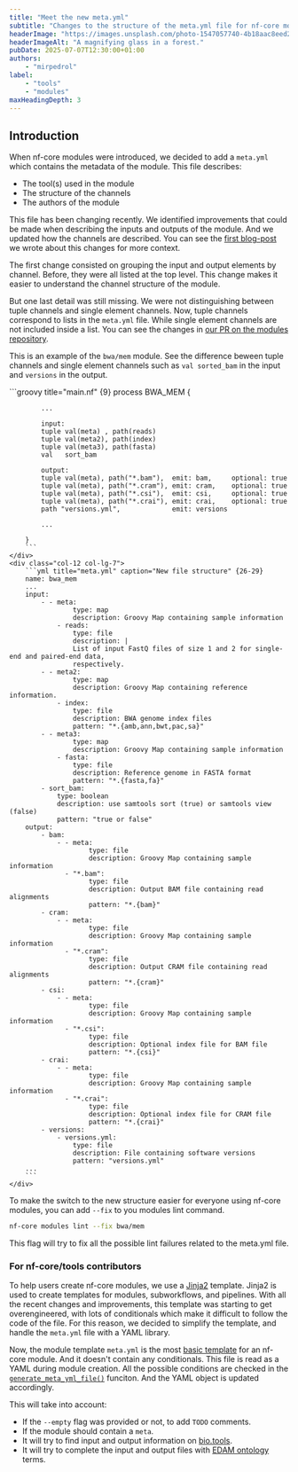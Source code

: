 ```yaml
---
title: "Meet the new meta.yml"
subtitle: "Changes to the structure of the meta.yml file for nf-core modules"
headerImage: "https://images.unsplash.com/photo-1547057740-4b18aac8eed2"
headerImageAlt: "A magnifying glass in a forest."
pubDate: 2025-07-07T12:30:00+01:00
authors:
    - "mirpedrol"
label:
    - "tools"
    - "modules"
maxHeadingDepth: 3
---
```


## Introduction

When nf-core modules were introduced, we decided to add a `meta.yml` which contains the metadata of the module.
This file describes:

- The tool(s) used in the module
- The structure of the channels
- The authors of the module

This file has been changing recently.
We identified improvements that could be made when describing the inputs and outputs of the module.
And we updated how the channels are described.
You can see the [first blog-post](https://nf-co.re/blog/2025/modules-ontology) we wrote about this changes for more context.

The first change consisted on grouping the input and output elements by channel. Before, they were all listed at the top level.
This change makes it easier to understand the channel structure of the module.

But one last detail was still missing. We were not distinguishing between tuple channels and single element channels.
Now, tuple channels correspond to lists in the `meta.yml` file. While single element channels are not included inside a list.
You can see the changes in [our PR on the modules repository](https://github.com/nf-core/modules/pull/8747).

This is an example of the `bwa/mem` module.
See the difference beween tuple channels and single element channels such as `val sorted_bam` in the input and `versions` in the output.

<div class="row">
    <div class="col-12 col-lg-5">
        ```groovy title="main.nf" {9}
        process BWA_MEM {

            ...

            input:
            tuple val(meta) , path(reads)
            tuple val(meta2), path(index)
            tuple val(meta3), path(fasta)
            val   sort_bam

            output:
            tuple val(meta), path("*.bam"),  emit: bam,     optional: true
            tuple val(meta), path("*.cram"), emit: cram,    optional: true
            tuple val(meta), path("*.csi"),  emit: csi,     optional: true
            tuple val(meta), path("*.crai"), emit: crai,    optional: true
            path "versions.yml",             emit: versions

            ...

        }
        ```
    </div>
    <div class="col-12 col-lg-7">
        ```yml title="meta.yml" caption="New file structure" {26-29}
        name: bwa_mem
        ...
        input:
            - - meta:
                    type: map
                    description: Groovy Map containing sample information
                - reads:
                    type: file
                    description: |
                    List of input FastQ files of size 1 and 2 for single-end and paired-end data,
                    respectively.
            - - meta2:
                    type: map
                    description: Groovy Map containing reference information.
                - index:
                    type: file
                    description: BWA genome index files
                    pattern: "*.{amb,ann,bwt,pac,sa}"
            - - meta3:
                    type: map
                    description: Groovy Map containing sample information
                - fasta:
                    type: file
                    description: Reference genome in FASTA format
                    pattern: "*.{fasta,fa}"
            - sort_bam:
                type: boolean
                description: use samtools sort (true) or samtools view (false)
                pattern: "true or false"
        output:
            - bam:
                - - meta:
                        type: file
                        description: Groovy Map containing sample information
                  - "*.bam":
                        type: file
                        description: Output BAM file containing read alignments
                        pattern: "*.{bam}"
            - cram:
                - - meta:
                        type: file
                        description: Groovy Map containing sample information
                  - "*.cram":
                        type: file
                        description: Output CRAM file containing read alignments
                        pattern: "*.{cram}"
            - csi:
                - - meta:
                        type: file
                        description: Groovy Map containing sample information
                  - "*.csi":
                        type: file
                        description: Optional index file for BAM file
                        pattern: "*.{csi}"
            - crai:
                - - meta:
                        type: file
                        description: Groovy Map containing sample information
                  - "*.crai":
                        type: file
                        description: Optional index file for CRAM file
                        pattern: "*.{crai}"
            - versions:
                - versions.yml:
                    type: file
                    description: File containing software versions
                    pattern: "versions.yml"
        ...
        ```
    </div>

</div>

To make the switch to the new structure easier for everyone using nf-core modules, you can add `--fix` to you modules lint command.

```bash
nf-core modules lint --fix bwa/mem
```

This flag will try to fix all the possible lint failures related to the meta.yml file.

### For nf-core/tools contributors

To help users create nf-core modules, we use a [Jinja2](https://jinja.palletsprojects.com) template.
Jinja2 is used to create templates for modules, subworkflows, and pipelines.
With all the recent changes and improvements, this template was starting to get overengineered, with lots of conditionals which make it difficult to follow the code of the file.
For this reason, we decided to simplify the template, and handle the `meta.yml` file with a YAML library.

Now, the module template `meta.yml` is the most [basic template](https://github.com/nf-core/tools/blob/dev/nf_core/module-template/meta.yml) for an nf-core module. And it doesn't contain any conditionals.
This file is read as a YAML during module creation. All the possible conditions are checked in the [`generate_meta_yml_file()`](https://github.com/nf-core/tools/blob/dev/nf_core/components/create.py#L524) funciton. And the YAML object is updated accordingly.

This will take into account:

- If the `--empty` flag was provided or not, to add `TODO` comments.
- If the module should contain a `meta`.
- It will try to find input and output information on [bio.tools](https://bio.tools/).
- It will try to complete the input and output files with [EDAM ontology](https://edamontology.org/page) terms.
